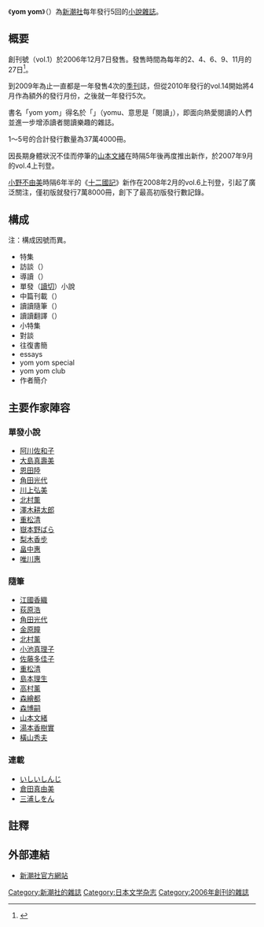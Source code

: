 {{lowercase}}
{{文學}}
《'''yom yom'''》（{{lang|ja|ヨム ヨム}}）為[[新潮社|新潮社]]每年發行5回的[[小說|小說]][[雜誌|雜誌]]。

==概要==
創刊號（vol.1）於2006年12月7日發售。發售時間為每年的2、4、6、9、11月的27日<ref>{{cite web|url=http://www.shinchosha.co.jp/yomyom/|title=yom yom|accessdate=2011-11-19|publisher=[[新潮社|新潮社]]|language=ja|archive-date=2019-06-28|archive-url=https://web.archive.org/web/20190628185010/https://www.shinchosha.co.jp/yomyom/|dead-url=no}}</ref>。

到2009年為止一直都是一年發售4次的[[季刊|季刊]]誌，但從2010年發行的vol.14開始將4月作為額外的發行月份，之後就一年發行5次。    

書名「yom yom」得名於「{{lang|ja|読む}}」（yomu、意思是「閱讀」），即面向熱愛閱讀的人們並進一步增添讀者閱讀樂趣的雜誌。    

1〜5号的合計發行數量為37萬4000冊。

因長期身體狀況不佳而停筆的[[山本文緒|山本文緒]]在時隔5年後再度推出新作，於2007年9月的vol.4上刊登。  

[[小野不由美|小野不由美]]時隔6年半的《[[十二國記|十二國記]]》新作在2008年2月的vol.6上刊登，引起了廣泛關注，僅初版就發行7萬8000冊，創下了最高初版發行數記錄。    

==構成==
注：構成因號而異。 
*特集
*訪談（{{lang|ja|インタビュー}}）
*導讀（{{lang|ja|ガイド}}）
*單發（[[讀切|讀切]]）小說  
*中篇刊載（{{lang|ja|中篇一挙掲載}}）
*讀讀隨筆（{{lang|ja|エッセイをヨムヨム}}）
*讀讀翻譯（{{lang|ja|翻訳をヨムヨム}}）
*小特集
*對談
*往復書簡
*essays
*yom yom special
*yom yom club
*作者簡介 

==主要作家陣容==
===單發小說===
*[[阿川佐和子|阿川佐和子]]
*[[大島真壽美|大島真壽美]]
*[[恩田陸|恩田陸]] 
*[[角田光代|角田光代]]
*[[川上弘美|川上弘美]] 
*[[北村薫|北村薫]]
*[[澤木耕太郎|澤木耕太郎]]
*[[重松清|重松清]]
*[[嶽本野ばら|嶽本野ばら]]
*[[梨木香步|梨木香步]]
*[[畠中惠|畠中惠]]
*[[唯川惠|唯川惠]]

===隨筆=== 
*[[江國香織|江國香織]]
*[[荻原浩|荻原浩]]
*[[角田光代|角田光代]]
*[[金原瞳|金原瞳]]
*[[北村薰|北村薰]]
*[[小池真理子|小池真理子]]
*[[佐藤多佳子|佐藤多佳子]]
*[[重松清|重松清]]
*[[島本理生|島本理生]]
*[[高村薰|高村薰]]
*[[森繪都|森繪都]]
*[[森博嗣|森博嗣]]
*[[山本文緒|山本文緒]]
*[[湯本香樹實|湯本香樹實]]
*[[橫山秀夫|橫山秀夫]]

===連載===
*[[いしいしんじ|いしいしんじ]]
*[[倉田真由美|倉田真由美]]
*[[三浦しをん|三浦しをん]]

==註釋==
{{reflist}}

==外部連結==
*{{ja}}[http://www.shinchosha.co.jp/yomyom/ 新潮社官方網站] {{Wayback|url=http://www.shinchosha.co.jp/yomyom/ |date=20190628185010 }}

{{lit-stub}}

{{DEFAULTSORT:yom yom}}
[[Category:新潮社的雜誌|Category:新潮社的雜誌]]
[[Category:日本文学杂志|Category:日本文学杂志]]
[[Category:2006年創刊的雜誌|Category:2006年創刊的雜誌]]